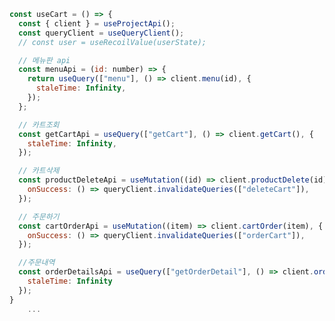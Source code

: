 ```js
const useCart = () => {
  const { client } = useProjectApi();
  const queryClient = useQueryClient();
  // const user = useRecoilValue(userState);

  // 메뉴판 api
  const menuApi = (id: number) => {
    return useQuery(["menu"], () => client.menu(id), {
      staleTime: Infinity,
    });
  };

  // 카트조회
  const getCartApi = useQuery(["getCart"], () => client.getCart(), {
    staleTime: Infinity,
  });

  // 카트삭제
  const productDeleteApi = useMutation((id) => client.productDelete(id), {
    onSuccess: () => queryClient.invalidateQueries(["deleteCart"]),
  });

  // 주문하기
  const cartOrderApi = useMutation((item) => client.cartOrder(item), {
    onSuccess: () => queryClient.invalidateQueries(["orderCart"]),
  });

  //주문내역
  const orderDetailsApi = useQuery(["getOrderDetail"], () => client.orderDetail(),{
    staleTime: Infinity
  });
}
    ...

```
